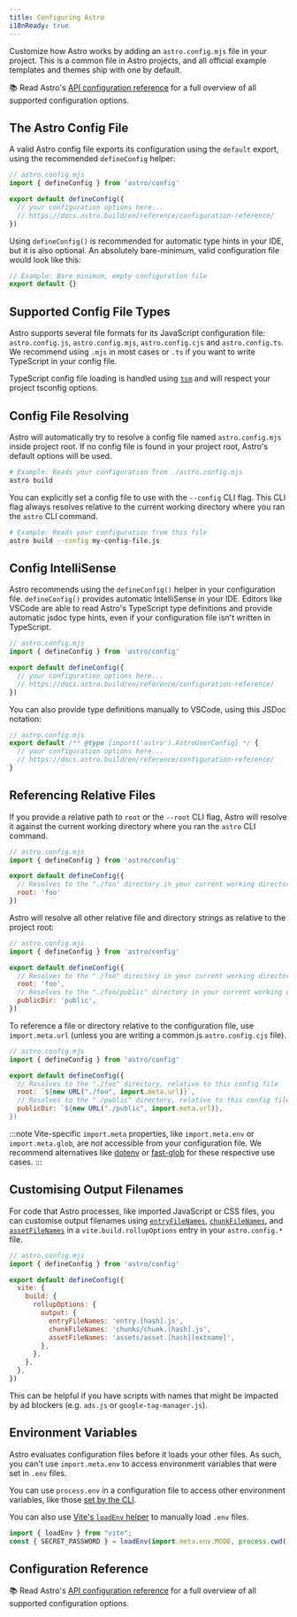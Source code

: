 ```yaml
---
title: Configuring Astro
i18nReady: true
---
```


Customize how Astro works by adding an `astro.config.mjs` file in your project. This is a common file in Astro projects, and all official example templates and themes ship with one by default.

📚 Read Astro's [API configuration reference](/en/reference/configuration-reference/) for a full overview of all supported configuration options.
## The Astro Config File

A valid Astro config file exports its configuration using the `default` export, using the recommended `defineConfig` helper:

```js
// astro.config.mjs
import { defineConfig } from 'astro/config'

export default defineConfig({
  // your configuration options here...
  // https://docs.astro.build/en/reference/configuration-reference/
})
```

Using `defineConfig()` is recommended for automatic type hints in your IDE, but it is also optional. An absolutely bare-minimum, valid configuration file would look like this:

```js title="astro.config.mjs"
// Example: Bare minimum, empty configuration file
export default {}
```

## Supported Config File Types

Astro supports several file formats for its JavaScript configuration file: `astro.config.js`, `astro.config.mjs`, `astro.config.cjs` and `astro.config.ts`. We recommend using `.mjs` in most cases or `.ts` if you want to write TypeScript in your config file.

TypeScript config file loading is handled using [`tsm`](https://github.com/lukeed/tsm) and will respect your project tsconfig options.
## Config File Resolving

Astro will automatically try to resolve a config file named `astro.config.mjs` inside project root. If no config file is found in your project root, Astro's default options will be used.

```bash
# Example: Reads your configuration from ./astro.config.mjs
astro build
```

You can explicitly set a config file to use with the `--config` CLI flag. This CLI flag always resolves relative to the current working directory where you ran the `astro` CLI command.

```bash
# Example: Reads your configuration from this file
astro build --config my-config-file.js
```

## Config IntelliSense

Astro recommends using the `defineConfig()` helper in your configuration file. `defineConfig()` provides automatic IntelliSense in your IDE. Editors like VSCode are able to read Astro's TypeScript type definitions and provide automatic jsdoc type hints, even if your configuration file isn't written in TypeScript.

```js
// astro.config.mjs
import { defineConfig } from 'astro/config'

export default defineConfig({
  // your configuration options here...
  // https://docs.astro.build/en/reference/configuration-reference/
})
```

You can also provide type definitions manually to VSCode, using this JSDoc notation:

```js
// astro.config.mjs
export default /** @type {import('astro').AstroUserConfig} */ {
  // your configuration options here...
  // https://docs.astro.build/en/reference/configuration-reference/
}
```

## Referencing Relative Files

If you provide a relative path to `root` or the `--root` CLI flag, Astro will resolve it against the current working directory where you ran the `astro` CLI command.

```js
// astro.config.mjs
import { defineConfig } from 'astro/config'

export default defineConfig({
  // Resolves to the "./foo" directory in your current working directory
  root: 'foo'
})
```

Astro will resolve all other relative file and directory strings as relative to the project root:

```js
// astro.config.mjs
import { defineConfig } from 'astro/config'

export default defineConfig({
  // Resolves to the "./foo" directory in your current working directory
  root: 'foo',
  // Resolves to the "./foo/public" directory in your current working directory
  publicDir: 'public',
})
```

To reference a file or directory relative to the configuration file, use `import.meta.url` (unless you are writing a common.js `astro.config.cjs` file).

```js "import.meta.url"
// astro.config.mjs
import { defineConfig } from 'astro/config'

export default defineConfig({
  // Resolves to the "./foo" directory, relative to this config file
  root: `${new URL("./foo", import.meta.url)}`,
  // Resolves to the "./public" directory, relative to this config file
  publicDir: `${new URL("./public", import.meta.url)},
})
```

:::note
Vite-specific `import.meta` properties, like `import.meta.env` or `import.meta.glob`, are _not_ accessible from your configuration file. We recommend alternatives like [dotenv](https://github.com/motdotla/dotenv) or [fast-glob](https://github.com/mrmlnc/fast-glob) for these respective use cases.
:::

## Customising Output Filenames

For code that Astro processes, like imported JavaScript or CSS files, you can customise output filenames using [`entryFileNames`](https://rollupjs.org/guide/en/#outputentryfilenames), [`chunkFileNames`](https://rollupjs.org/guide/en/#outputchunkfilenames), and [`assetFileNames`](https://rollupjs.org/guide/en/#outputassetfilenames) in a `vite.build.rollupOptions` entry in your `astro.config.*` file.

```js ins={9-11}
// astro.config.mjs
import { defineConfig } from 'astro/config'

export default defineConfig({
  vite: {
    build: {
      rollupOptions: {
        output: {
          entryFileNames: 'entry.[hash].js',
          chunkFileNames: 'chunks/chunk.[hash].js',
          assetFileNames: 'assets/asset.[hash][extname]',
        },
      },
    },
  },
})
```

This can be helpful if you have scripts with names that might be impacted by ad blockers (e.g. `ads.js` or `google-tag-manager.js`).

## Environment Variables
Astro evaluates configuration files before it loads your other files. As such, you can't use `import.meta.env` to access environment variables that were set in `.env` files. 

You can use `process.env` in a configuration file to access other environment variables, like those [set by the CLI](/en/guides/environment-variables/#using-the-cli).

You can also use [Vite's `loadEnv` helper](https://main.vitejs.dev/config/#using-environment-variables-in-config) to manually load `.env` files.

```js title="astro.config.mjs"
import { loadEnv } from "vite";
const { SECRET_PASSWORD } = loadEnv(import.meta.env.MODE, process.cwd(), "");
```

## Configuration Reference

📚 Read Astro's [API configuration reference](/en/reference/configuration-reference/) for a full overview of all supported configuration options.

